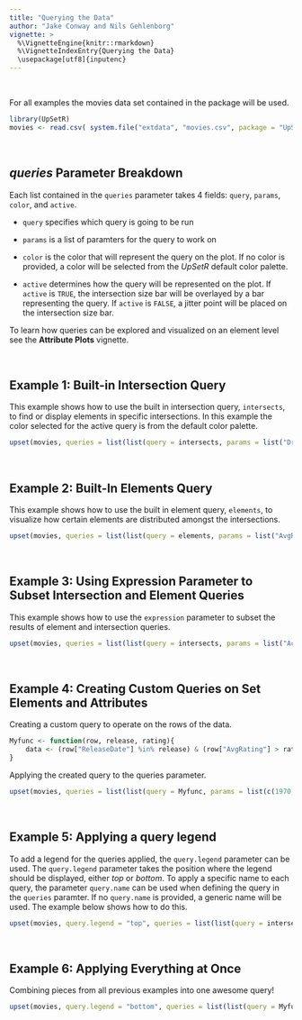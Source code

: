 ```yaml
---
title: "Querying the Data"
author: "Jake Conway and Nils Gehlenborg"
vignette: >
  %\VignetteEngine{knitr::rmarkdown}
  %\VignetteIndexEntry{Querying the Data}
  \usepackage[utf8]{inputenc}
---
```


<br>

For all examples the movies data set contained in the package will be used.
```r
library(UpSetR)
movies <- read.csv( system.file("extdata", "movies.csv", package = "UpSetR"), header=T, sep=";" )
```

<br>

*queries* Parameter Breakdown
----------------------------------
Each list contained in the `queries` parameter takes 4 fields: `query`, `params`, `color`, and `active`.

- `query` specifies which query is going to be run

- `params` is a list of paramters for the query to work on

- `color` is the color that will represent the query on the plot. If no color is provided, a color will be selected from the _UpSetR_ default color palette.

- `active` determines how the query will be represented on the plot. If `active` is `TRUE`, the intersection size bar will be overlayed by a bar representing the query. If `active` is `FALSE`, a jitter point will be placed on the intersection size bar.

To learn how queries can be explored and visualized on an element level see the **Attribute Plots** vignette.

<br>

Example 1: Built-in Intersection Query
-------------
This example shows how to use the built in intersection query, `intersects`, to find or display elements in specific intersections. In this example the color selected for the active query is from the default color palette.
```r
upset(movies, queries = list(list(query = intersects, params = list("Drama", "Comedy", "Action"), color = "orange", active = T), list(query = intersects, params = list("Drama"), color = "red", active = F), list(query = intersects, params = list("Action", "Drama"), active = T)))
```

<br>

Example 2: Built-In Elements Query
-------------
This example shows how to use the built in element query, `elements`, to visualize how certain elements are distributed amongst the intersections.
```r
upset(movies, queries = list(list(query = elements, params = list("AvgRating", 3.5, 4.1), color = "blue", active = T), list(query = elements, params = list("ReleaseDate", 1980, 1990, 2000), color = "red", active = F)))
```

<br>

Example 3: Using Expression Parameter to Subset Intersection and Element Queries
-------------
This example shows how to use the `expression` parameter to subset the results of element and intersection queries.
```r
upset(movies, queries = list(list(query = intersects, params = list("Action", "Drama"), active = T), list(query = elements, params = list("ReleaseDate", 1980, 1990, 2000), color = "red", active = F)), expression = "AvgRating > 3 & Watches > 100")
```

<br>

Example 4: Creating Custom Queries on Set Elements and Attributes
-------------
Creating a custom query to operate on the rows of the data.
```r
Myfunc <- function(row, release, rating){
    data <- (row["ReleaseDate"] %in% release) & (row["AvgRating"] > rating)
}
```

Applying the created query to the queries parameter.
```r
upset(movies, queries = list(list(query = Myfunc, params = list(c(1970,1980, 1990, 1999, 2000), 2.5), color = "blue", active =T)))
```

<br>

Example 5: Applying a query legend
--------------
To add a legend for the queries applied, the `query.legend` parameter can be used. The `query.legend` parameter takes the position where the legend should be displayed, either *top* or *bottom*. To apply a specific name to each query, the parameter `query.name` can be used when defining the query in the `queries` paramter. If no `query.name` is provided, a generic name will be used. The example below shows how to do this.
```r
upset(movies, query.legend = "top", queries = list(list(query = intersects, params = list("Drama", "Comedy", "Action"), color = "orange", active = T, query.name="Funny action"), list(query = intersects, params = list("Drama"), color = "red", active = F), list(query = intersects, params = list("Action", "Drama"), active = T, query.name="Emotional action")))
```

<br>

Example 6: Applying Everything at Once
--------------
Combining pieces from all previous examples into one awesome query!
```r
upset(movies, query.legend = "bottom", queries = list(list(query = Myfunc, params = list(c(1970,1980, 1990, 1999, 2000), 2.5), color = "orange", active =T), list(query = intersects, params = list("Action", "Drama"), active = F), list(query = elements, params = list("ReleaseDate", 1980, 1990, 2000), color = "red", active = F, query.name="Decades")), expression = "AvgRating > 3 & Watches > 100")
```


